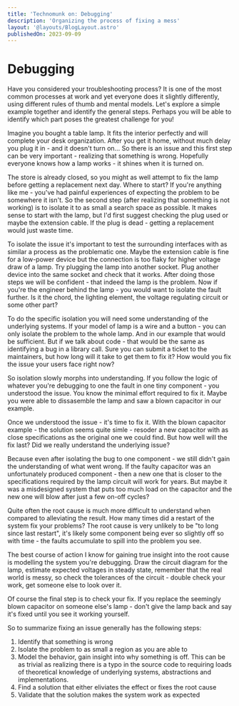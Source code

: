 ```yaml
---
title: 'Technomunk on: Debugging'
description: 'Organizing the process of fixing a mess'
layout: '@layouts/BlogLayout.astro'
publishedOn: 2023-09-09
---
```


# Debugging

Have you considered your troubleshooting process? It is one of the most common processes at work and yet everyone does it slightly differently, using different rules of thumb and mental models. Let's explore a simple example together and identify the general steps. Perhaps you will be able to identify which part poses the greatest challenge for you!

Imagine you bought a table lamp. It fits the interior perfectly and will complete your desk organization. After you get it home, without much delay you plug it in - and it doesn't turn on... So there is an issue and this first step can be very important - realizing that something is wrong. Hopefully everyone knows how a lamp works - it shines when it is turned on.

The store is already closed, so you might as well attempt to fix the lamp before getting a replacement next day. Where to start? If you're anything like me - you've had painful experiences of expecting the problem to be somewhere it isn't. So the second step (after realizing that something is not working) is to isolate it to as small a search space as possible. It makes sense to start with the lamp, but I'd first suggest checking the plug used or maybe the extension cable. If the plug is dead - getting a replacement would just waste time.

To isolate the issue it's important to test the surrounding interfaces with as similar a process as the problematic one. Maybe the extension cable is fine for a low-power device but the connection is too flaky for higher voltage draw of a lamp. Try plugging the lamp into another socket. Plug another device into the same socket and check that it works. After doing those steps we will be confident - that indeed the lamp is the problem. Now if you're the engineer behind the lamp - you would want to isolate the fault further. Is it the chord, the lighting element, the voltage regulating circuit or some other part?

To do the specific isolation you will need some understanding of the underlying systems. If your model of lamp is a wire and a button - you can only isolate the problem to the whole lamp. And in our example that would be sufficient. But if we talk about code - that would be the same as identifying a bug in a library call. Sure you can submit a ticket to the maintainers, but how long will it take to get them to fix it? How would you fix the issue your users face right now?

So isolation slowly morphs into understanding. If you follow the logic of whatever you're debugging to one the fault in one tiny component - you understood the issue. You know the minimal effort required to fix it. Maybe you were able to dissasemble the lamp and saw a blown capacitor in our example.

Once we understood the issue - it's time to fix it. With the blown capacitor example - the solution seems quite simle - resoder a new capacitor with as close specifications as the original one we could find. But how well will the fix last? Did we really understand the underlying issue?

Because even after isolating the bug to one component - we still didn't gain the understanding of what went wrong. If the faulty capacitor was an unfortunately produced component - then a new one that is closer to the specifications required by the lamp circuit will work for years. But maybe it was a misdesigned system that puts too much load on the capacitor and the new one will blow after just a few on-off cycles?

Quite often the root cause is much more difficult to understand when compared to alleviating the result. How many times did a restart of the system fix your problems? The root cause is very unlikely to be "to long since last restart", it's likely some component being ever so slightly off so with time - the faults accumulate to spill into the problem you see.

The best course of action I know for gaining true insight into the root cause is modelling the system you're debugging. Draw the circuit diagram for the lamp, estimate expected voltages in steady state, remember that the real world is messy, so check the tolerances of the circuit - double check your work, get someone else to look over it.

Of course the final step is to check your fix. If you replace the seemingly blown capacitor on someone else's lamp - don't give the lamp back and say it's fixed until you see it working yourself.

So to summarize fixing an issue generally has the following steps:
1. Identify that something is wrong
2. Isolate the problem to as small a region as you are able to
3. Model the behavior, gain insight into why something is off. This can be as trivial as realizing there is a typo in the source code to requiring loads of theoretical knowledge of underlying systems, abstractions and implementations.
4. Find a solution that either eliviates the effect or fixes the root cause
5. Validate that the solution makes the system work as expected
